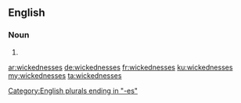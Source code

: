 ==English==

===Noun===
{{head|en|plural}}

# {{plural of|wickedness|lang=en|nocat=1}}

[[Category:English plurals ending in "-es"]]

[[ar:wickednesses]]
[[de:wickednesses]]
[[fr:wickednesses]]
[[ku:wickednesses]]
[[my:wickednesses]]
[[ta:wickednesses]]